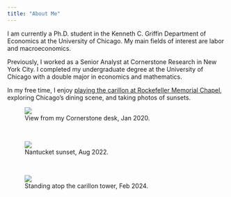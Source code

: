 ```yaml
---
title: "About Me"
---
```


I am currently a Ph.D. student in the Kenneth C. Griffin Department of Economics at the University of Chicago. My main fields of interest are labor and macroeconomics.

Previously, I worked as a Senior Analyst at Cornerstone Research in New York City. I completed my undergraduate degree at the University of Chicago with a double major in economics and mathematics.

In my free time, I enjoy <a href="https://www.rockefeller.uchicago.edu/carillon-recitals-and-tower-tours/" target="_blank"> playing the carillon at Rockefeller Memorial Chapel</a>, exploring Chicago's dining scene, and taking photos of sunsets.

<figure>
<img src="images/sunset1.jpeg"/>
<figcaption>View from my Cornerstone desk, Jan 2020.</figcaption>
</figure>
\
<figure>
<img src="images/sunset2.jpeg"/>
<figcaption>Nantucket sunset, Aug 2022.</figcaption>
</figure>
\
<figure>
<img src="images/sunset3.jpeg"/>
<figcaption>Standing atop the carillon tower, Feb 2024.</figcaption>
</figure>
